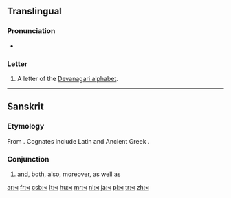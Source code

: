 {{Devanagari character info|hex=91a|name=DEVANAGARI LETTER CA|image=[[File:Deva-च-order.gif|100px]]}}
==Translingual==

===Pronunciation===
* {{IPA|/tʃə/|lang=mul}}

===Letter===
{{mul-Deva|ca}}

# A letter of the [[Devanagari alphabet]].

----

==Sanskrit==

===Etymology===
From {{proto|Indo-European|kʷe|and|lang=sa}}. Cognates include Latin {{term|-que|lang=la}} and Ancient Greek {{term|sc=polytonic|τε|tr=te|lang=grc}}.

===Conjunction===
{{infl|sa|conjunction|sc=Deva|tr=ca}}

# [[and]], both, also, moreover, as well as

[[ar:च]]
[[fr:च]]
[[csb:च]]
[[lt:च]]
[[hu:च]]
[[mr:च]]
[[nl:च]]
[[ja:च]]
[[pl:च]]
[[tr:च]]
[[zh:च]]